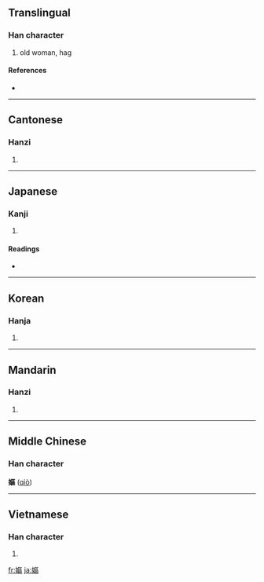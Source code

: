{{also|妪}}
==Translingual==

===Han character===
{{Han char|rn=38|rad=女|as=11|sn=14|four=4141<sub>6</sub>|canj=女尸口口 (VSRR)}}

# old woman, hag

====References====
* {{Han ref|kx=0269.230|dkj=06640|dj=0537.130|hdz=21076.040|uh=5AD7|ud=23255|bh=B9E1|bd=47585}}

----

==Cantonese==

===Hanzi===
{{yue-hanzi|jyut=|y=yu2}}

# {{defn|Cantonese|sort=女11}}

----

==Japanese==

===Kanji===
{{ja-kanji|grade=|rs=女11}}

# {{defn|Japanese}}

====Readings====
* {{ja-readings|on=[[おう]] (ō), [[う]] (u)|kun=[[おうな]] (ouna), [[あたためる]] (atatameru)}}

----

==Korean==

===Hanja===
{{ko-hanja|hangeul=구|rv=gu|mr=ku}}

# {{defn|Korean|sort=女11}}

----

==Mandarin==

===Hanzi===
{{cmn-hanzi|sim=妪|pin=[[yǔ]] ([[yu3]]), [[yù]] ([[yu4]])|wg=yü<sup>3</sup>, yü<sup>4</sup>}}

# {{defn|Mandarin|sort=女11}}

----

==Middle Chinese==

===Han character===
'''嫗''' ([[qiò]])

----

==Vietnamese==

===Han character===
{{vi-hantu|[[ẩu]]|rs=女11}}

# {{defn|Vietnamese|sort=女11}}

[[fr:嫗]]
[[ja:嫗]]